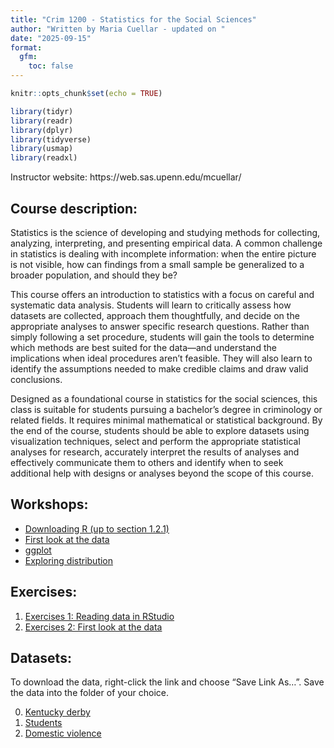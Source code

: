 ```yaml
---
title: "Crim 1200 - Statistics for the Social Sciences"
author: "Written by Maria Cuellar - updated on "
date: "2025-09-15"
format: 
  gfm:
    toc: false
---
```


```r
knitr::opts_chunk$set(echo = TRUE)
```

```r

library(tidyr)
library(readr)
library(dplyr)
library(tidyverse)
library(usmap)
library(readxl)
```


Instructor website: https://web.sas.upenn.edu/mcuellar/

## Course description:

Statistics is the science of developing and studying methods for collecting, analyzing, interpreting, and
presenting empirical data. A common challenge in statistics is dealing with incomplete information: when
the entire picture is not visible, how can findings from a small sample be generalized to a broader
population, and should they be?

This course offers an introduction to statistics with a focus on careful and systematic data analysis. Students
will learn to critically assess how datasets are collected, approach them thoughtfully, and decide on the
appropriate analyses to answer specific research questions. Rather than simply following a set procedure,
students will gain the tools to determine which methods are best suited for the data—and understand the
implications when ideal procedures aren’t feasible. They will also learn to identify the assumptions needed
to make credible claims and draw valid conclusions.

Designed as a foundational course in statistics for the social sciences, this class is suitable for students
pursuing a bachelor’s degree in criminology or related fields. It requires minimal mathematical or statistical
background. By the end of the course, students should be able to explore datasets using visualization
techniques, select and perform the appropriate statistical analyses for research, accurately interpret the
results of analyses and effectively communicate them to others and identify when to seek additional help
with designs or analyses beyond the scope of this course.

## Workshops:

- [Downloading R (up to section 1.2.1)](https://moderndive.netlify.app/1-getting-started.html)
- [First look at the data](https://github.com/mariacuellar/crim_data_analysis/blob/main/workshops/firstlook.html)
- [ggplot](https://github.com/mariacuellar/crim_data_analysis/blob/main/exercises/Exercises%20%233b.R)
- [Exploring distribution](https://github.com/mariacuellar/crim_data_analysis/blob/main/exercises/Exercises%20%234.R)


## Exercises:

1. [Exercises 1: Reading data in RStudio](https://github.com/mariacuellar/crim_data_analysis/blob/main/exercises/Exercises%20%231.R)
2. [Exercises 2: First look at the data](https://github.com/mariacuellar/crim_data_analysis/blob/main/exercises/Exercises%20%232.R)

## Datasets:

To download the data, right-click the link and choose “Save Link As…”. Save the data into the folder of your choice.

0. [Kentucky derby](data/kentucky-derby-2018.csv)
1. [Students](data/students.csv)
2. [Domestic violence](data/domestic_violence.csv)

